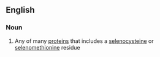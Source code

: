 {{also|Selenoprotein}}
==English==

===Noun===
{{wikipedia}}
{{en-noun}}

# {{context|protein|lang=en}} Any of many [[protein]]s that includes a [[selenocysteine]] or [[selenomethionine]] residue